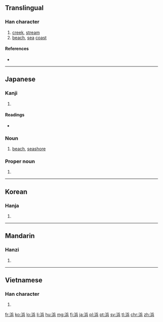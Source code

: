 {{also|濱}}
==Translingual==

===Han character===
{{Han char|rn=85|rad=水|as=07|sn=10|four=|canj=水人一金 (EOMC)|ids=⿰[[氵]][[兵]]}}

# [[creek]], [[stream]]
# [[beach]], [[sea]] [[coast]]

====References====
* {{Han ref|kx=0623.250|dkj=17462|dj=1021.140|hdz=31627.020|uh=6D5C|ud=27996}}

----

==Japanese==

===Kanji===
{{ja-kanji|grade=c|rs=水07}}

# {{defn|lang=ja|sort=水07}}

====Readings====
* {{ja-readings|on=[[ひん]] (hin)|kun=[[はま]] (hama)}}

===Noun===
{{ja-noun|s|hira=はま|rom=hama|kyu=濱}}
# [[beach]], [[seashore]]

===Proper noun===
{{ja-pos|はま|proper}}

# {{surname|lang=ja|sort=はま}}

----

==Korean==

===Hanja===
{{ko-hanja|hangeul=빈|eumhun=|rv=bin|mr=pin|y=pin}}

# {{defn|lang=ko|sort=水07}}

----

==Mandarin==

===Hanzi===
{{cmn-hanzi|pin=[[bāng]] ([[bang1]]), [[bīn]] ([[bin1]])|wg=pang<sup>1</sup>, pin<sup>1</sup>}}

# {{defn|lang=cmn|sort=水07}}

----

==Vietnamese==

===Han character===
{{vi-hantu|[[banh]], [[vĩ]]|rs=水07}}

# {{defn|lang=vi|sort=水07}}

[[fr:浜]]
[[ko:浜]]
[[lo:浜]]
[[li:浜]]
[[hu:浜]]
[[mg:浜]]
[[fj:浜]]
[[ja:浜]]
[[pl:浜]]
[[pt:浜]]
[[sv:浜]]
[[tl:浜]]
[[chr:浜]]
[[zh:浜]]